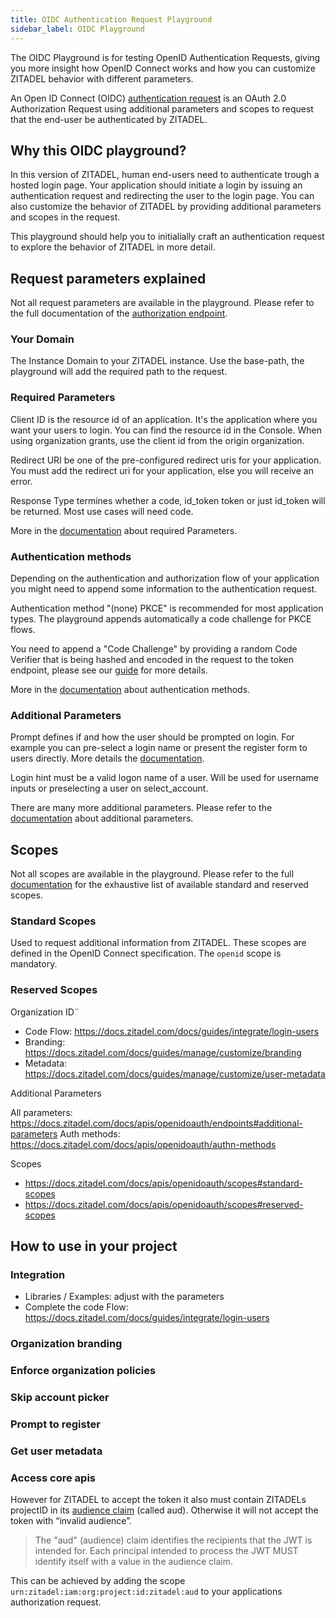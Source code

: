 ```yaml
---
title: OIDC Authentication Request Playground
sidebar_label: OIDC Playground
---
```



The OIDC Playground is for testing OpenID Authentication Requests, giving you more insight how OpenID Connect works and how you can customize ZITADEL behavior with different parameters.

An Open ID Connect (OIDC) [authentication request](https://openid.net/specs/openid-connect-core-1_0.html) is an OAuth 2.0 Authorization Request using additional parameters and scopes to request that the end-user be authenticated by ZITADEL.

<SetAuthRequest />

## Why this OIDC playground?

In this version of ZITADEL, human end-users need to authenticate trough a hosted login page.
Your application should initiate a login by issuing an authentication request and redirecting the user to the login page. You can also customize the behavior of ZITADEL by providing additional parameters and scopes in the request.

This playground should help you to initialially craft an authentication request to explore the behavior of ZITADEL in more detail. 

## Request parameters explained

Not all request parameters are available in the playground. Please refer to the full documentation of the [authorization endpoint](/docs/apis/openidoauth/endpoints#authorization_endpoint).

### Your Domain

The <span class="text-yellow-500">Instance Domain</span> to your ZITADEL instance. Use the base-path, the playground will add the required path to the request.

### Required Parameters

<p>
    <span class="text-green-500">Client ID</span> is the resource id of an application. 
    It's the application where you want your users to login. 
    You can find the resource id in the Console. When using organization grants, use the client id from the origin organization.
</p>

<p>
    <span class="text-blue-500">Redirect URI</span> be one of the pre-configured redirect uris for your application. You must add the redirect uri for your application, else you will receive an error.
</p>

<p>
    <span class="text-orange-500">Response Type</span> termines whether a code, id_token token or just id_token will be returned. Most use cases will need code.
</p>

More in the <a href="/docs/apis/openidoauth/endpoints#required-request-parameters">documentation</a> about required Parameters.

### Authentication methods

Depending on the authentication and authorization flow of your application you might need to append some information to the authentication request.

<span class="text-teal-600">Authentication method</span> "(none) PKCE" is recommended for most application types.
The playground appends automatically a code challenge for PKCE flows.

You need to append a "Code Challenge" by providing a random <span class="text-teal-600">Code Verifier</span> that is being hashed and encoded in the request to the token endpoint, please see our [guide](/docs/guides/integrate/login-users#token-request) for more details. 

More in the [documentation](/docs/apis/openidoauth/authn-methods) about authentication methods.

### Additional Parameters

<p>
    <span class="text-cyan-500">Prompt</span> defines if and how the user should be prompted on login. For example you can pre-select a login name or present the register form to users directly. More details the <a target="_blank" href="/docs/apis/openidoauth/endpoints#additional-parameters">documentation</a>.
</p>

<p>
    <span class="text-rose-500">Login hint</span> must be a valid logon name of a user. Will be used for username inputs or preselecting a user on select_account.
</p>

There are many more additional parameters. Please refer to the [documentation](/docs/apis/openidoauth/endpoints#additional-parameters) about additional parameters.

## Scopes

Not all scopes are available in the playground. Please refer to the full [documentation](/docs/apis/openidoauth/scopes) for the exhaustive list of available standard and reserved scopes.

### Standard Scopes

Used to request additional information from ZITADEL. 
These scopes are defined in the OpenID Connect specification.
The `openid` scope is mandatory.

### Reserved Scopes

<span class="text-purple-500">Organization ID</span>¨

- Code Flow: https://docs.zitadel.com/docs/guides/integrate/login-users
- Branding: https://docs.zitadel.com/docs/guides/manage/customize/branding
- Metadata: https://docs.zitadel.com/docs/guides/manage/customize/user-metadata


Additional Parameters

All parameters: https://docs.zitadel.com/docs/apis/openidoauth/endpoints#additional-parameters
Auth methods: https://docs.zitadel.com/docs/apis/openidoauth/authn-methods

Scopes

- https://docs.zitadel.com/docs/apis/openidoauth/scopes#standard-scopes
- https://docs.zitadel.com/docs/apis/openidoauth/scopes#reserved-scopes

## How to use in your project

### Integration

- Libraries / Examples: adjust with the parameters
- Complete the code Flow: https://docs.zitadel.com/docs/guides/integrate/login-users

### Organization branding

### Enforce organization policies

### Skip account picker

### Prompt to register

### Get user metadata

### Access core apis

However for ZITADEL to accept the token it also must contain ZITADELs projectID in its [audience claim](https://www.rfc-editor.org/rfc/rfc7519#section-4.1.3) (called aud). Otherwise it will not accept the token with “invalid audience”.

> The "aud" (audience) claim identifies the recipients that the JWT is intended for.  Each principal intended to process the JWT MUST identify itself with a value in the audience claim.

This can be achieved by adding the scope `urn:zitadel:iam:org:project:id:zitadel:aud` to your applications authorization request.
